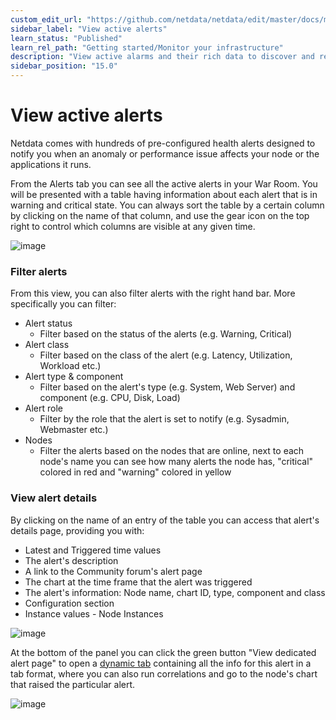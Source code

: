 ```yaml
---
custom_edit_url: "https://github.com/netdata/netdata/edit/master/docs/monitor/view-active-alarms.md"
sidebar_label: "View active alerts"
learn_status: "Published"
learn_rel_path: "Getting started/Monitor your infrastructure"
description: "View active alarms and their rich data to discover and resolve anomalies and performance issues across your infrastructure."
sidebar_position: "15.0"
---
```

# View active alerts

Netdata comes with hundreds of pre-configured health alerts designed to notify you when an anomaly or performance issue affects your node or the applications it runs.

From the Alerts tab you can see all the active alerts in your War Room. You will be presented with a table having information about each alert that is in warning and critical state.
You can always sort the table by a certain column by clicking on the name of that column, and use the gear icon on the top right to control which columns are visible at any given time.

![image](https://user-images.githubusercontent.com/70198089/226340574-7e138dc7-5eab-4c47-a4a9-5f2640e38643.png)

### Filter alerts

From this view, you can also filter alerts with the right hand bar. More specifically you can filter:

- Alert status
  - Filter based on the status of the alerts (e.g. Warning, Critical)
- Alert class
  - Filter based on the class of the alert (e.g. Latency, Utilization, Workload etc.)
- Alert type & component
  - Filter based on the alert's type (e.g. System, Web Server) and component (e.g. CPU, Disk, Load)
- Alert role
  - Filter by the role that the alert is set to notify (e.g. Sysadmin, Webmaster etc.)
- Nodes
  - Filter the alerts based on the nodes that are online, next to each node's name you can see how many alerts the node has, "critical" colored in red and "warning" colored in yellow

### View alert details

By clicking on the name of an entry of the table you can access that alert's details page, providing you with:

- Latest and Triggered time values
- The alert's description
- A link to the Community forum's alert page
- The chart at the time frame that the alert was triggered
- The alert's information: Node name, chart ID, type, component and class
- Configuration section
- Instance values - Node Instances

![image](https://user-images.githubusercontent.com/70198089/226339928-bae60140-0293-42cf-9713-ac4901708aba.png)

At the bottom of the panel you can click the green button "View dedicated alert page" to open a [dynamic tab](/docs/getting-started/monitor-your-infrastructure#dynamic-tabs) containing all the info for this alert in a tab format, where you can also run correlations and go to the node's chart that raised the particular alert.

![image](https://user-images.githubusercontent.com/70198089/226339794-61896c35-0b93-4ac9-92aa-07116fe63784.png)

<!-- 
## Local Netdata Agent dashboard

Find the alarms icon ![Alarms
icon](https://raw.githubusercontent.com/netdata/netdata-ui/98e31799c1ec0983f433537ff16d2ac2b0d994aa/src/components/icon/assets/alarm.svg)
in the top navigation to bring up a modal that shows currently raised alarms, all running alarms, and the alarms log.
Here is an example of a raised `system.cpu` alarm, followed by the full list and alarm log:

![Animated GIF of looking at raised alarms and the alarm
log](https://user-images.githubusercontent.com/1153921/80842482-8c289500-8bb6-11ea-9791-600cfdbe82ce.gif)

And a static screenshot of the raised CPU alarm: 

![Screenshot of a raised system CPU
alarm](https://user-images.githubusercontent.com/1153921/80842330-2dfbb200-8bb6-11ea-8147-3cd366eb0f37.png)

The alarm itself is named **system - cpu**, and its context is `system.cpu`. Beneath that is an auto-updating badge that
shows the latest value of the chart that triggered the alarm.

With the three icons beneath that and the **role** designation, you can:

1.  Scroll to the chart associated with this raised alarm.
2.  Copy a link to the badge to your clipboard.
3.  Copy the code to embed the badge onto another web page using an `<embed>` element.

The table on the right-hand side displays information about the health entity that triggered the alarm, which you can
use as a reference to [configure alarms](/docs/alerts-and-notifications/configure-alerts).
 -->
